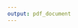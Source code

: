 ```yaml
---
output: pdf_document
---
```


\chapter{Results 3: Social care, multimorbidity, and unscheduled health care use}\label{ch:res-3}
\thispagestyle{empty}

\section{Introduction}\label{sec:res3-intro}

\section{Overall Descriptive statistics}\label{sec;res3-descr}

\begin{figure}[h]
  \centering
    \includegraphics{figures/chapter-results-1/13_age_sex_usc_plot.png}
    \caption{Percentage of individuals using USC by sex at specific ages. 2013/14}
    \label{fig:res3-age-sex}
\end{figure}

\begin{figure}[h]
  \centering
    \includegraphics{figures/chapter-results-1/14_age_simd_usc.png}
    \caption{Percentage of individuals using USC by deprivation at specific ages. 2013/14}
    \label{fig:res3-simd}
\end{figure}

\begin{figure}[h]
  \centering
    \includegraphics{figures/chapter-results-1/16_age_meds_usc_plot.png}
    \caption{Percentage of indiviudals using USC by repeat medicines group at specific ages. 2013/14}
    \label{fig:res3-meds-grp}
\end{figure}

\begin{figure}[h]
  \centering
    \includegraphics{figures/chapter-results-1/15_meds_usc_plot.png}
    \caption{Count of repeat medicine groups, by use of USC. 2013/14}
    \label{fig:res3-meds}
\end{figure}



